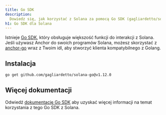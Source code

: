 ```yaml
---
title: Go SDK
description:
  Dowiedz się, jak korzystać z Solana za pomocą Go SDK (gagliardetto/solana-go).
h1: Go SDK dla Solana
---
```


Istnieje [Go SDK](https://github.com/gagliardetto/solana-go), który obsługuje
większość funkcji do interakcji z Solana. Jeśli używasz Anchor do swoich
programów Solana, możesz skorzystać z
[anchor-go](https://github.com/gagliardetto/anchor-go) wraz z Twoim idl, aby
stworzyć klienta kompatybilnego z Golang.

## Instalacja

```bash title="Terminal"
go get github.com/gagliardetto/solana-go@v1.12.0
```

## Więcej dokumentacji

Odwiedź
[dokumentację Go SDK](https://github.com/gagliardetto/solana-go?tab=readme-ov-file#installation)
aby uzyskać więcej informacji na temat korzystania z tego Go SDK z Solana.
